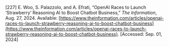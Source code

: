 \[227\]	E. Woo, S. Palazzolo, and A. Efrati, “OpenAI Races to Launch ‘Strawberry’ Reasoning AI to Boost Chatbot Business,” *The Information*, Aug. 27, 2024\. Available: [https://www.theinformation.com/articles/openai-races-to-launch-strawberry-reasoning-ai-to-boost-chatbot-business](https://www.theinformation.com/articles/openai-races-to-launch-strawberry-reasoning-ai-to-boost-chatbot-business). \[Accessed: Sep. 01, 2024\]